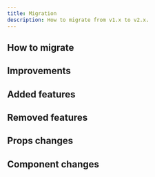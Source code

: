 ```yaml
---
title: Migration
description: How to migrate from v1.x to v2.x.
---
```


## How to migrate

## Improvements

## Added features

## Removed features

## Props changes

## Component changes
